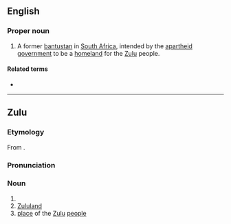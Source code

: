 ==English==

===Proper noun===
{{wikipedia}}
{{en-proper noun}}

# A former [[bantustan]] in [[South Africa]], intended by the [[apartheid]] [[government]] to be a [[homeland]] for the [[Zulu]] people.

====Related terms====
* {{l|en|KwaZulu-Natal}}

----

==Zulu==

===Etymology===
From {{affix|zu|kwa-|uZulu}}.

===Pronunciation===
{{zu-IPA|kwázulu}}

===Noun===
# {{inflection of|uZulu||poss|loc|lang=zu}}
# [[Zululand]]
# [[place]] of the [[Zulu]] [[people]]